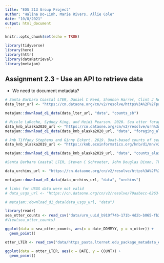 ```yaml
---
title: "EDS 213 Group Project"
author: "Halina Do-Linh, Marie Rivers, Allie Cole"
date: "10/8/2021"
output: html_document
---
```


```r
knitr::opts_chunk$set(echo = TRUE)

library(tidyverse)
library(here)
library(httr)
library(dataRetrieval)
library(metajam)
```

## Assignment 2.3 - Use an API to retrieve data

- We need to document metadata? 

```r
# Santa Barbara Coastal LTER, Daniel C Reed, Shannon Harrer, Clint J Nelson, and Robert J Miller. 2021. SBC LTER: Reef: Sightings of sea otters (Enhydra lutris) near Santa Barbara and Channel Islands, ongoing since 2007.
data_lter_url <- "https://cn.dataone.org/cn/v2/resolve/https%3A%2F%2Fpasta.lternet.edu%2Fpackage%2Fdata%2Feml%2Fknb-lter-sbc%2F61%2F8%2F85e13b27599bf1ed68c7930674e1e7bd"

metajam::download_d1_data(data_lter_url, "data", "counts_sb")
```

```r
# Nicole LaRoche, Sydney King, and Heidi Pearson. 2020. Sea otter foraging data, visual observations from Prince of Wales, Alaska. Knowledge Network for Biocomplexity.
data_knb_alaska2020_url <- "https://cn.dataone.org/cn/v2/resolve/urn%3Auuid%3Ad06722b5-492c-4677-9c81-94a96a5aaca6"
metajam::download_d1_data(data_knb_alaska2020_url, "data", "foraging_alaska")
```

```r
# knb Tiffany Stephens and Ginny Eckert. 2019. Boat-based counts of sea otters at specific sites in Southeast Alaska
data_knb_alaska2019_url <- "https://knb.ecoinformatics.org/knb/d1/mn/v2/object/urn%3Auuid%3Ad97089d4-b532-493b-b253-7f3f4adf939d"

metajam::download_d1_data(data_knb_alaska2019_url, "data", "counts_alaska")
```

```r
#Santa Barbara Coastal LTER, Steven C Schroeter, John Douglas Dixon, Thomas Ebert, and John Richards. 2021. SBC LTER: Settlement of urchins and other invertebrates, ongoing since 1990. LTER Network Member

data_urchins_url <- "https://cn.dataone.org/cn/v2/resolve/https%3A%2F%2Fpasta.lternet.edu%2Fpackage%2Fdata%2Feml%2Fknb-lter-sbc%2F52%2F10%2F6f1d97294f041ee3d39cda102e0223af"

metajam::download_d1_data(data_urchins_url, "data", "urchins")


```



```r
# links for USGS data were not valid
# data_usgs_url <- "https://cn.dataone.org/cn/v2/resolve/79aabecc-6263-4837-b68b-cdf5b644fe46"

# metajam::download_d1_data(data_usgs_url, "data")
```

```r
library(readr)
sea_otter_counts <- read_csv("data/urn_uuid_b910f74b-171b-4d2b-b065-fb21823a8e84__sea_otter_counts_2017_2018_CLEANDATA__csv/sea_otter_counts_2017_2018_CLEANDATA.csv")
#View(sea_otter_counts)

ggplot(data = sea_otter_counts, aes(x = date_DDMMYY, y = n_otter)) +
  geom_point()

```

```r
otter_LTER <- read_csv("data/https_pasta.lternet.edu_package_metadata_eml_knb-lter-sbc_61_8__Sea_Otter_Abundance_20210803__csv/Sea_Otter_Abundance_20210803.csv")

ggplot(data = otter_LTER, aes(x = DATE, y = COUNT)) +
  geom_point()
```










